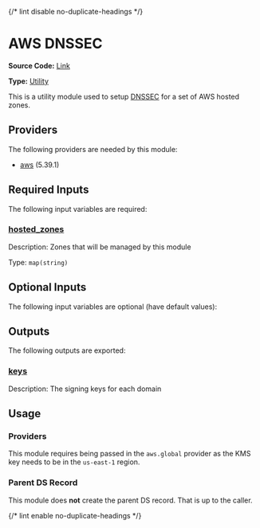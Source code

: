 {/* lint disable no-duplicate-headings */}

# AWS DNSSEC

**Source Code:** [Link](https://github.com/Panfactum/stack/tree/__currentPanfactumVersion__/packages/terraform/aws_dnssec)

**Type:** [Utility](./overview)

This is a utility module used to setup [DNSSEC](https://developers.cloudflare.com/dns/dnssec/) for a set of AWS hosted zones.

## Providers

The following providers are needed by this module:

* [aws](https://registry.terraform.io/providers/hashicorp/aws/5.39.1/docs) (5.39.1)

## Required Inputs

The following input variables are required:

### <a name="input_hosted_zones" /> [hosted\_zones](#input_hosted_zones)

Description: Zones that will be managed by this module

Type: `map(string)`

## Optional Inputs

The following input variables are optional (have default values):

## Outputs

The following outputs are exported:

### <a name="output_keys" /> [keys](#output_keys)

Description: The signing keys for each domain

## Usage

### Providers

This module requires being passed in the `aws.global` provider
as the KMS key needs to be in the `us-east-1` region.

### Parent DS Record

This module does **not** create the parent DS record. That is up
to the caller.

{/* lint enable no-duplicate-headings */}
